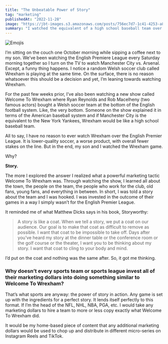 ```yaml
---
title: "The Unbeatable Power of Story"
tag: "marketing"
publishedAt: "2022-11-28"
image: "https://jbt-images.s3.amazonaws.com/posts/756ec7d7-1c41-4253-a821-8bf7b56b18ab-scaled.jpeg"
summary: "I watched the equivalent of a high school baseball team over the New York Yankees. Find out why and how to adjust your marketing dollars to do the same."
---
```


<Image
  src="https://jbt-images.s3.amazonaws.com/posts/756ec7d7-1c41-4253-a821-8bf7b56b18ab-scaled.jpeg"
  alt="Emojis"
/>

I’m sitting on the couch one October morning while sipping a coffee next to my son. We’ve been watching the English Premiere League every Saturday morning together so I turn on the TV to watch Manchester City vs. Arsenal. Except, a funny thing happens. I notice a random Welsh soccer club called Wrexham is playing at the same time. On the surface, there is no reason whatsoever this should be a decision and yet, I’m leaning towards watching Wrexham.

For the past few weeks prior, I’ve also been watching a new show called Welcome To Wrexham where Ryan Reynolds and Rob Macelheny (two famous actors) bought a Welsh soccer team at the bottom of the English football system. Like, the very bottom. Someone on the show explained it in terms of the American baseball system and if Manchester City is the equivalent to the New York Yankees, Wrexham would be like a high school baseball team.

All to say, I have no reason to ever watch Wrexham over the English Premier League. It is lower-quality soccer, a worse product, with overall fewer stakes on the line. But in the end, my son and I watched the Wrexham game.

Why?

**Story.**

The more I explored the answer I realized what a powerful marketing tactic Welcome To Wrexham was. Through watching the show, I learned all about the town, the people on the team, the people who work for the club, old fans, young fans, and everything in between. In short, I was told a story about the team and I was hooked. I was invested in the outcome of their games in a way I simply wasn’t for the English Premier League.

It reminded me of what Matthew Dicks says in his book, Storyworthy:

<Blockquote>
  A story is like a coat. When we tell a story, we put a coat on our audience.
  Our goal is to make that coat as difficult to remove as possible. I want that
  coat to be impossible to take off. Days after you’ve heard my story at the
  dinner table or the conference room or the golf course or the theater, I want
  you to be thinking about my story. I want that coat to cling to your body and
  mind.
</Blockquote>

I’d put on the coat and nothing was the same after. So, it got me thinking.

### Why doesn’t every sports team or sports league invest all of their marketing dollars into doing something similar to Welcome To Wrexham?

That’s what sports are anyway: the power of story in action. Any game is set up with the ingredients for a perfect story. It lends itself perfectly to this format. If I’m the head of the NFL, NHL, NBA, PGA, etc. I would take any marketing dollars to hire a team to more or less copy exactly what Welcome To Wrexham did.

It would be my home-based piece of content that any additional marketing dollars would be used to chop up and distribute in different micro-series on Instagram Reels and TikTok.
